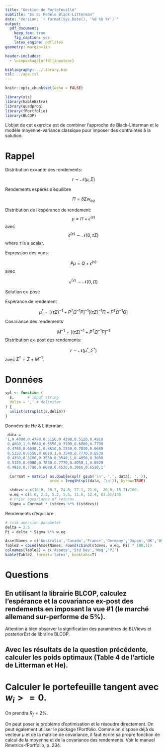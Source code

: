 ```yaml
---
title: "Gestion de Portefeuille"
subtitle: "Ex 5: Modèle Black-Litterman"
date: "Version: `r format(Sys.Date(), '%d %b %Y')`"
output:
  pdf_document:
    keep_tex: true
    fig_caption: yes
    latex_engine: pdflatex
geometry: margin=1in

header-includes:
  - \usepackage[utf8]{inputenc}

bibliography: ../library.bib
csl: ../apa.csl
---
```


```r
knitr::opts_chunk$set(echo = FALSE)

```

```r
library(xts)
library(kableExtra)
library(quadprog)
library(fPortfolio)
library(BLCOP)
```

L'objet de cet exercice est de combiner l'approche de Black-Litterman et le modèle moyenne-variance classique pour imposer des contraintes à la solution.

# Rappel

Distribution ex=ante des rendements:

$$
r \sim \mathcal{N}(\mu, \Sigma)
$$

Rendements espérés d'équilibre

$$
\Pi = \delta \Sigma w_{eq}
$$

Distribution de l'espérance de rendement:
$$
\mu = \Pi + \epsilon^{(e)}
$$
avec
$$
\epsilon^{(e)} \sim \mathcal{N}(0, \tau \Sigma)
$$
where $\tau$ is a scalar.

Expression des vues:

$$
P \mu = Q + \epsilon^{(v)}
$$
avec

$$
\epsilon^{(v)} \sim \mathcal{N}(0, \Omega)
$$

Solution ex-post:

Espérance de rendement

$$
\mu^* = \left[ (\tau \Sigma)^{-1} + P^T\Omega^{-1} P \right]^{-1} \left[ (\tau \Sigma)^{-1} \Pi + P^T\Omega^{-1} Q \right]
$$

Covariance des rendements

$$
M^{-1} = \left[ (\tau \Sigma)^{-1} + P^T\Omega^{-1} P \right]^{-1}
$$
Distribution ex-post des rendements:

$$
r \sim \mathcal{N}(\mu^*, \Sigma^*)
$$
avec $\Sigma^* = \Sigma + M^{-1}$.

# Données

```r
spl <- function (
  s,      # input string
  delim = ',' # delimiter
) {
  unlist(strsplit(s,delim))
}
```

Données de He & Litterman:
```r
 data =
'1,0.4880,0.4780,0.5150,0.4390,0.5120,0.4910
 0.4880,1,0.6640,0.6550,0.3100,0.6080,0.7790
 0.4780,0.6640,1,0.8610,0.3550,0.7830,0.6680
 0.5150,0.6550,0.8610,1,0.3540,0.7770,0.6530
 0.4390,0.3100,0.3550,0.3540,1,0.4050,0.3060
 0.5120,0.6080,0.7830,0.7770,0.4050,1,0.6520
 0.4910,0.7790,0.6680,0.6530,0.3060,0.6520,1'

  Corrmat = matrix( as.double(spl( gsub('\n', ',', data), ',')),
                    nrow = length(spl(data, '\n')), byrow=TRUE)

  stdevs = c(16.0, 20.3, 24.8, 27.1, 21.0,  20.0, 18.7)/100
  w.eq = c(1.6, 2.2, 5.2, 5.5, 11.6, 12.4, 61.5)/100
  # Prior covariance of returns
  Sigma = Corrmat * (stdevs %*% t(stdevs))
```

Rendements d'équilibre

```r
# risk aversion parameter
delta = 2.5
Pi = delta * Sigma %*% w.eq
```


```r
AssetNames = c('Australia','Canada','France','Germany','Japan','UK','USA')
Table2 = cbind(AssetNames, round(cbind(stdevs, w.eq, Pi) * 100,1))
colnames(Table2) = c('Assets','Std Dev','Weq','PI')
kable(Table2, format='latex', booktabs=T)
```

# Questions

## En utilisant la librairie BLCOP, calculez l'espérance et la covariance ex-post des rendements en imposant la vue #1 (le marché allemand sur-performe de 5\%).

Attention à bien observer la signification des paramètres de BLViews et posteriorEst de librairie BLCOP.

## Avec les résultats de la question précédente, calculer les poids optimaux (Table 4 de l'article de Litterman et He).

# Calculer le portefeuille tangent avec $w_i>=0$.

On prendra $R_f = 2\%$.

On peut poser le problème d'optimisation et le résoudre directement.
On peut également utiliser le package fPortfolio. Comme on dispose déjà du vecteur $\mu$ et de la matrice de covariance, il faut écrire sa propre fonction de calcul de la moyenne et de la covariance des rendements. Voir le manuel Rmetrics-fPortfolio,
p. 234.


